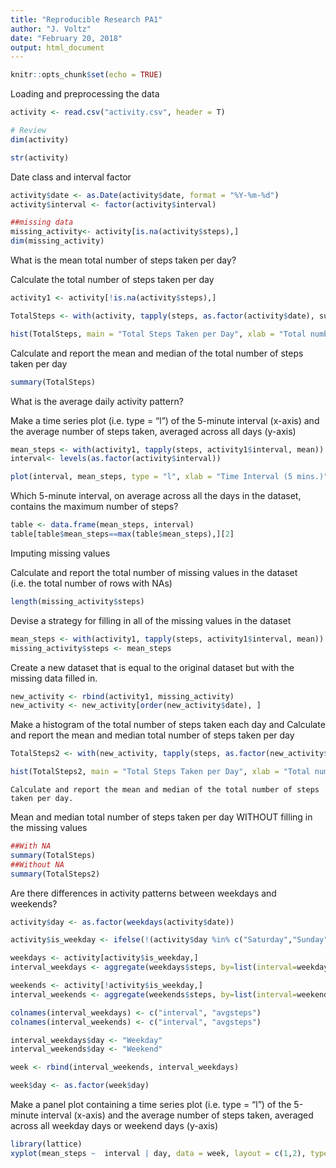 ---
title: "Reproducible Research PA1"
author: "J. Voltz"
date: "February 20, 2018"
output: html_document
---

```{r setup, include=FALSE}
knitr::opts_chunk$set(echo = TRUE)
```
Loading and preprocessing the data


```{r, echo=TRUE}
activity <- read.csv("activity.csv", header = T)

# Review
dim(activity)
```



```{r, echo=TRUE}
str(activity)
```

Date class and interval factor
```{r, echo=TRUE}
activity$date <- as.Date(activity$date, format = "%Y-%m-%d")
activity$interval <- factor(activity$interval)

##missing data
missing_activity<- activity[is.na(activity$steps),]
dim(missing_activity)
```
What is the mean total number of steps taken per day?
  
  Calculate the total number of steps taken per day
```{r, echo=TRUE}
activity1 <- activity[!is.na(activity$steps),]

TotalSteps <- with(activity, tapply(steps, as.factor(activity$date), sum, na.rm = TRUE))

hist(TotalSteps, main = "Total Steps Taken per Day", xlab = "Total number of steps")
```
Calculate and report the mean and median of the total number of steps taken per day
```{r, echo=TRUE}
summary(TotalSteps)
```
What is the average daily activity pattern?
  
  Make a time series plot (i.e. type = "l") of the 5-minute   interval (x-axis) and the average number of steps taken,   averaged across all days (y-axis)
```{r, echo=TRUE}
mean_steps <- with(activity1, tapply(steps, activity1$interval, mean))
interval<- levels(as.factor(activity$interval))
```

```{r, echo=TRUE}
plot(interval, mean_steps, type = "l", xlab = "Time Interval (5 mins.)", ylab = "Mean Steps Taken (all Days)", main = "Average Steps Taken at 5 minute Intervals",  col = "black")
```
Which 5-minute interval, on average across all the days in the dataset, contains the maximum number of steps?
```{r, echo=TRUE}
table <- data.frame(mean_steps, interval)
table[table$mean_steps==max(table$mean_steps),][2]
```
Imputing missing values

  Calculate and report the total number of missing values    in the dataset (i.e. the total number of rows with NAs)
```{r, echo=TRUE}
length(missing_activity$steps)
```
Devise a strategy for filling in all of the missing values in the dataset
```{r, echo=TRUE}
mean_steps <- with(activity1, tapply(steps, activity1$interval, mean))
missing_activity$steps <- mean_steps
```
Create a new dataset that is equal to the original dataset but with the missing data filled in.
```{r, echo=TRUE}
new_activity <- rbind(activity1, missing_activity)
new_activity <- new_activity[order(new_activity$date), ]
```
Make a histogram of the total number of steps taken each day and Calculate and report the mean and median total number of steps taken per day
```{r, echo=TRUE}
TotalSteps2 <- with(new_activity, tapply(steps, as.factor(new_activity$date), sum))

hist(TotalSteps2, main = "Total Steps Taken per Day", xlab = "Total number of steps")
```

    Calculate and report the mean and median of the total number of steps taken per day.

Mean and median total number of steps taken per day WITHOUT filling in the missing values
```{r, echo=TRUE}
##With NA
summary(TotalSteps)
##Without NA
summary(TotalSteps2)
```
Are there differences in activity patterns between weekdays and weekends?
```{r, echo=TRUE}
activity$day <- as.factor(weekdays(activity$date))

activity$is_weekday <- ifelse(!(activity$day %in% c("Saturday","Sunday")), TRUE, FALSE) 

weekdays <- activity[activity$is_weekday,]
interval_weekdays <- aggregate(weekdays$steps, by=list(interval=weekdays$interval), FUN=mean)

weekends <- activity[!activity$is_weekday,]
interval_weekends <- aggregate(weekends$steps, by=list(interval=weekends$interval), FUN=mean)

colnames(interval_weekdays) <- c("interval", "avgsteps")
colnames(interval_weekends) <- c("interval", "avgsteps")

interval_weekdays$day <- "Weekday"
interval_weekends$day <- "Weekend"

week <- rbind(interval_weekends, interval_weekdays)

week$day <- as.factor(week$day)
```

Make a panel plot containing a time series plot (i.e. type = "l") of the 5-minute interval (x-axis) and the average number of steps taken, averaged across all weekday days or weekend days (y-axis)
```{r, echo=TRUE}
library(lattice)
xyplot(mean_steps ~  interval | day, data = week, layout = c(1,2), type ="l", ylab="Steps")
```


